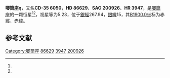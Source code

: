 {{Starbox begin
| name = 唧筒座η
}}
{{Starbox observe
| epoch = [[J2000.0|J2000.0]]
| constell = [[唧筒座|唧筒座]]<ref name=SIMBAD>{{cite web
 | url=http://simbad.u-strasbg.fr/simbad/sim-id?Ident=HR+3947
 | title =Pulsating variable Star
 | publisher=Centre de Données astronomiques de Strasbourg
 | work=SIMBAD
 | accessdate=2012-07-13}}</ref><ref name=DATA>{{cite web
 | url=http://vizier.u-strasbg.fr/viz-bin/VizieR-5?-out.add=.&-source=5050&-corr=PK=HR&-out.max=9999&HR=3947
 | title=VizieR Detailed Page
 | accessdate=2012-07-13
 | archive-date=2016-03-05
 | archive-url=https://web.archive.org/web/20160305023942/http://vizier.u-strasbg.fr/viz-bin/VizieR-5?-out.add=.&-source=5050&-corr=PK=HR&-out.max=9999&HR=3947
 | dead-url=no
 }}</ref>
| 星官 = 
| ra = {{RA|9|58|52.3}}<ref name=SIMBAD /><ref name=DATA />
| dec = {{DEC|-35|53|28}}<ref name=SIMBAD /><ref name=DATA />
| appmag_v = 5.23<ref name=SIMBAD /><ref name=DATA />
}}
{{Starbox character
| class = F1III-IV<ref name=SIMBAD /><ref name=DATA />
| b-v = 0.31<ref name=SIMBAD /><ref name=DATA />
| u-b = 0.08<ref name=SIMBAD /><ref name=DATA />
| r-i = <ref name=SIMBAD /><ref name=DATA />
| variable = 
}}
{{Starbox astrometry
| radial_v = 0.08
| prop_mo_ra = 30
| parallax = 0.029
| p_error = 
}}
{{Starbox catalog
| names =CD-35 6050，[[SAO星表|SAO]] 200926，[[HD星表|HD]] 86629，[[HR星表|HR]] 3947}}
{{Starbox reference |Simbad=HR+3947}}
{{Starbox end}}

'''唧筒座η'''，又名'''CD-35 6050'''，'''HD 86629'''、'''SAO 200926'''、'''HR 3947'''，是[[唧筒座|唧筒座]]的一颗恒星<ref name=SIMBAD /><ref name=DATA />，视星等为5.23，位于[[銀道座標系|銀經]]267.94，[[銀道座標系|銀緯]]15，其[[B1900.0|B1900.0]]坐标为赤經{{RA|9|54|34.8}}，赤緯{{DEC|-35|15|44}}。

== 参考文献 ==
{{reflist}}

{{star-stub}}

{{唧筒座恒星}}
[[Category:唧筒座|Category:唧筒座]]
[[Category:HD和HDE天體|86629]]
[[Category:HR天體|3947]]
[[Category:SAO天體|200926]]